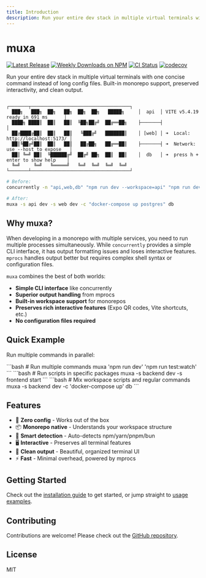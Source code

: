 ```yaml
---
title: Introduction
description: Run your entire dev stack in multiple virtual terminals with one concise command
---
```



# muxa

[![Latest Release](https://img.shields.io/github/v/release/dendotai/muxa?label=Release&color=green)](https://github.com/dendotai/muxa/releases)
[![Weekly Downloads on NPM](https://img.shields.io/npm/dw/@den-ai/muxa?label=Downloads&logo=npm)](https://www.npmjs.com/package/@den-ai/muxa)
[![CI Status](https://img.shields.io/github/actions/workflow/status/dendotai/muxa/ci.yml?label=CI&logo=github)](https://github.com/dendotai/muxa/blob/main/.github/workflows/ci.yml)
[![codecov](https://codecov.io/gh/dendotai/muxa/branch/main/graph/badge.svg)](https://codecov.io/gh/dendotai/muxa)

Run your entire dev stack in multiple virtual terminals with one concise command instead of long config files. Built-in monorepo support, preserved interactivity, and clean output.

```text
                                                ┌───────┬────────────────────────────────────┐
  ███╗   ███╗  ██╗   ██╗  ██╗  ██╗   █████╗     │  api  │ VITE v5.4.19  ready in 691 ms      │
  ████╗ ████║  ██║   ██║  ╚██╗██╔╝  ██╔══██╗    ├───────┤                                    │
  ██╔████╔██║  ██║   ██║   ╚███╔╝   ███████║    │ [web] │ ➜  Local:   http://localhost:5173/ │
  ██║╚██╔╝██║  ██║   ██║   ██╔██╗   ██╔══██║    ├───────┤ ➜  Network: use --host to expose   │
  ██║ ╚═╝ ██║  ╚██████╔╝  ██╔╝ ██╗  ██║  ██║    │  db   │ ➜  press h + enter to show help    │
  ╚═╝     ╚═╝   ╚═════╝   ╚═╝  ╚═╝  ╚═╝  ╚═╝    └───────┴────────────────────────────────────┘
```

```bash
# Before:
concurrently -n "api,web,db" "npm run dev --workspace=api" "npm run dev --workspace=web" "docker-compose up postgres"

# After:
muxa -s api dev -s web dev -c "docker-compose up postgres" db
```

## Why muxa?

When developing in a monorepo with multiple services, you need to run multiple processes simultaneously. While `concurrently` provides a simple CLI interface, it has output formatting issues and loses interactive features. `mprocs` handles output better but requires complex shell syntax or configuration files.

`muxa` combines the best of both worlds:

- **Simple CLI interface** like concurrently
- **Superior output handling** from mprocs
- **Built-in workspace support** for monorepos
- **Preserves rich interactive features** (Expo QR codes, Vite shortcuts, etc.)
- **No configuration files required**

## Quick Example

Run multiple commands in parallel:

<Tabs defaultValue="basic">
  <Tab value="basic" label="Basic">
    ```bash
    # Run multiple commands
    muxa 'npm run dev' 'npm run test:watch'
    ```
  </Tab>
  <Tab value="workspace" label="Workspace">
    ```bash
    # Run scripts in specific packages
    muxa -s backend dev -s frontend start
    ```
  </Tab>
  <Tab value="mixed" label="Mixed">
    ```bash
    # Mix workspace scripts and regular commands
    muxa -s backend dev -c 'docker-compose up' db
    ```
  </Tab>
</Tabs>

## Features

- 🚀 **Zero config** - Works out of the box
- 📦 **Monorepo native** - Understands your workspace structure
- 🎯 **Smart detection** - Auto-detects npm/yarn/pnpm/bun
- 🖥️ **Interactive** - Preserves all terminal features
- 🎨 **Clean output** - Beautiful, organized terminal UI
- ⚡ **Fast** - Minimal overhead, powered by mprocs

## Getting Started

Check out the [installation guide](/installation) to get started, or jump straight to [usage examples](/usage).

## Contributing

Contributions are welcome! Please check out the [GitHub repository](https://github.com/dendotai/muxa).

## License

MIT